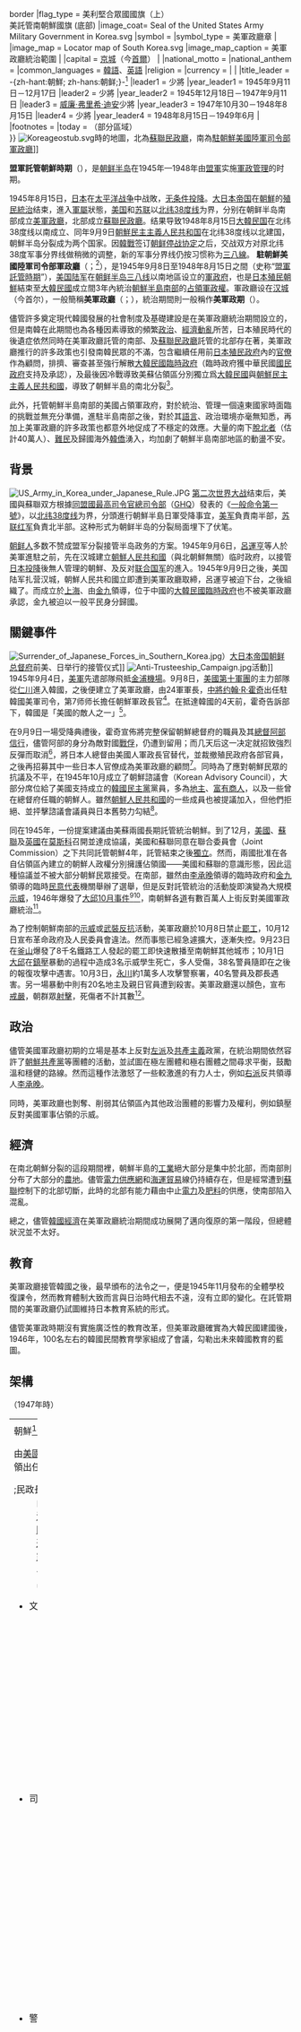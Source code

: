 {{expand language|1=ja|page=|time=2019-09-09T05:51:42+00:00}}
{{refimprove|time=2019-09-09T05:51:42+00:00}}
{{Infobox Former Country
|conventional_long_name = 駐朝鮮美國陸軍司令部軍政廳
|native_name = {{Nowrap|{{Lang|en|United States Army Military<br/>Government in Korea}}}}<br>{{lang|ko|재조선미육군사령부군정청}}
|common_name = 南朝鮮
|continent = 亞洲
|region    = 
|country = 
|status=特别领地
|status_text=[[佔領軍政權|佔領軍政權]]
|era = [[冷戰|冷戰]]
|government_type = 军事占领
|year_start = 1945年
|year_end   = 1948年
|
|event_start = 美軍進駐南朝鮮
|date_start  = 9月9日
|event_end   = [[第一共和國_(大韓民國)|大韓民國]]成立
|date_end    = 8月15日 
|
|event1      = [[大邱10月事件|大邱10月事件]]
|date_event1 = 1946年10月1日
|event2      = [[大韓民國制憲國會議員選舉|大韓民國制憲國會議員選舉]]
|date_event2 = 1948年5月10日
|
|event_pre   = [[日本投降|日本投降]]
|date_pre    = 1945年8月15日
|event_post   =
|date_post    = 
|
|<!--- Flag navigation: Preceding and succeeding entities p1 to p5 and s1 to s5 --->
|p1 = 朝鮮日治時期
|flag_p1 = Flag of Japan (1870–1999).svg
|p2 = 朝鲜人民共和国
|flag_p2 = Flag of the People's Committee of Korea.svg
|s1 = 第一共和國 (大韓民國)
|flag_s1 = Flag of South Korea (1948-1949).svg
|
|image_flag= US flag 48 stars.svg
|image_flag2= Flag of South Korea (1945-1948).svg{{!}}border
|flag_type = 美利堅合眾國國旗（上）<br />美託管南朝鮮國旗 (底部) 
|image_coat= Seal of the United States Army Military Government in Korea.svg
|symbol       = 
|symbol_type  = 美軍政廳章
|
|image_map    = Locator map of South Korea.svg
|image_map_caption  = 美軍政廳統治範圍
|
|capital   = [[京城府|京城]]（今[[首爾|首爾]]）
|
|national_motto   = 
|national_anthem  = 
|common_languages = [[韓語|韓語]]、[[英語|英語]]
|religion         = 
|currency         = {{tsl|en|South Korean won (1945–1953)|大韓民國圓 (1945年－1953年)|圓}}
|
|<!--- Titles and names of the first and last leaders and their deputies --->
|title_leader = -{zh-hant:朝鮮; zh-hans:朝鲜;}-{{Link-de|軍政長官|Militärgouverneur}}<ref name="USAMGIK Statute No.2">[[s:ko:군정법령_제2호|美國在朝鮮軍政廳 法令第2號]]</ref>
|leader1      = {{Link-en|阿契博德·文森·阿諾德|Archibald Vincent Arnold}}少將
|year_leader1 = 1945年9月11日－12月17日
|leader2      = {{Link-en|亞徹·L·勒奇|Archer L. Lerch}}少將
|year_leader2 = 1945年12月18日－1947年9月11日 
|leader3      = [[威廉·弗里希·迪安|威廉·弗里希·迪安]]少將
|year_leader3 = 1947年10月30－1948年8月15日 
|leader4      = {{Link-en|查爾斯·G·赫米克|Charles G.Helmick}}少將
|year_leader4 = 1948年8月15日－1949年6月
|
|footnotes  = 
|today = {{DPRK}}（部分區域）<br>{{KOR}}
}}
[[File:Koreageostub.svg|thumb]]時的地圖，北為[[蘇聯民政廳|蘇聯民政廳]]，南為[[駐朝鮮美國陸軍司令部軍政廳|駐朝鮮美國陸軍司令部軍政廳]]]]
{{Infobox Former Country
|native_name = {{Nowrap|{{Lang|ru|Советское гражданское управление}}}}<br>{{lang|ko|소련 민정청}}
|conventional_long_name = 蘇聯民政廳
|common_name = SCA
|year_start  = 1945年
|year_end    = 1946年
|continent = 亞洲
|region = 東亞
|country = 朝鮮
|status = [[佔領軍政權|佔領軍政權]]
|common_languages = [[朝鲜语|朝-{}-鲜语]]、[[俄语|俄语]]
|p1 = 朝鮮日治時期
|flag_p1 = Flag of Japan (1870–1999).svg
|s1 = 北朝鮮临时人民委员会
|flag_s1 = Flag_of_the_Provisional_People's_Committee_for_North_Korea.svg
|image_map    = Locator map of North Korea 1945-50.svg
|image_map_caption  = 蘇聯民政廳統治範圍
|image_map2    = 
|image_map_caption2  = 北朝鮮的位置
|capital   = [[平壤|平壤]]
|government_type    = [[军事占领|军事占领]]
|image_flag= Flag of the Soviet Union (1923-1955).svg
|flag         = 朝鮮民主主義人民共和國國旗
|flag_type    = 蘇聯國旗
|event_start = [[苏联红军|苏联红军]]进驻[[北朝鲜|朝鮮半島北部]]
|date_start  = 8月15日
|event_end   = [[北朝鮮临时人民委员会|北朝鮮临时人民委员会]]成立
|date_end    = 2月8日
|title_leader = {{Link-de|軍政長官|Militärgouverneur}}<ref name="North Korean History through the Lens of Soviet Power">{{Cite web |url=http://www.dailynk.com/english/read.php?num=12194&cataId=nk03600 |title=以蘇聯政權的角度來聚焦北朝鮮歷史（North Korean History through the Lens of Soviet Power） |access-date=2016-07-24 |archive-date=2016-07-02 |archive-url=https://web.archive.org/web/20160702020236/http://www.dailynk.com/english/read.php?cataId=nk03600&num=12194 |dead-url=no }}</ref>
|leader1 =  安德烈·阿列克謝維奇·羅曼年科{{notetag|安德烈·阿列克謝維奇·羅曼年科，{{lang-ru|Андрей Алексеевич Романенко}}，{{lang-en|Andrei Alekseevich Romanenko}}}}
|year_leader1 = 1945年－1946年
|leader2 = [[尼古拉·格奥尔基耶维奇·列别捷夫|尼古拉·格奥尔基耶维奇·列别捷夫]]
|year_leader2 = 1946年
|today = {{DPRK-PRK}}<br>{{ROK-KOR}}（部分地區）
}}
{{朝鲜历史|隐藏=1}}

'''盟軍託管朝鮮時期'''（{{Kor|諺=군정기|漢=軍政期|附=無義文字}}），是[[朝鲜半岛|朝鲜半岛]]在1945年—1948年由[[盟軍|盟軍]]实施[[軍事政府|軍政管理]]的时期。

1945年8月15日，[[日本|日本]]在[[太平洋战争|太平洋战争]]中战敗，[[日本无条件投降|无条件投降]]。[[大日本帝国|大日本帝国]]在[[朝鲜半岛|朝鮮]]的[[朝鮮日治時期|殖民統治]]结束，進入[[军事占领|軍屬]]狀態，[[美国|美国]]和[[苏联|苏联]]以[[北纬38度线|北纬38度线]]为界，分别在朝鲜半岛南部成立[[美軍政廳|美軍政廳]]，北部成立[[蘇聯民政廳|蘇聯民政廳]]。结果导致1948年8月15日[[大韓民国|大韓民国]]在北纬38度线以南成立、同年9月9日[[朝鮮民主主義人民共和国|朝鮮民主主義人民共和国]]在北纬38度线以北建国，朝鮮半岛分裂成为两个国家。因[[韓戰|韓戰]]签订[[朝鲜停战协定|朝鲜停战协定]]之后，交战双方对原北纬38度军事分界线做稍微的调整，新的军事分界线仍按习惯称为[[三八線|三八線]]。
'''駐朝鮮美國陸軍司令部軍政廳'''（{{Lang-en|United States Army Military Government in Korea}}；{{Kor|諺=재조선미육군사령부군정청|漢=在朝鮮美陸軍司令部軍政廳|附=無義文字}}<ref name="USAMGIK Statute No.2"></ref>），是1945年9月8日至1948年8月15日之間（史称“[[盟軍託管時期|盟軍託管時期]]”），[[美国陆军|美国陆军]]在[[朝鲜半岛|朝鲜半岛]][[三八线|三八线]]以南地區设立的[[軍政府|軍政府]]，也是[[日本殖民朝鮮|日本殖民朝鮮]]結束至[[大韓民國|大韓民國]]成立間3年內統治[[大韓民國|朝鮮半島南部]]的[[占領軍政權|占領軍政權]]。軍政廳设在[[首尔|汉城]]（今首尔），一般簡稱'''美軍政廳'''（{{Lang-en|USAMGIK}}；{{朝|諺=미군정청|漢=美軍政廳|附=無義文字}}），統治期間則一般稱作'''美軍政期'''（{{朝|諺=미군정기|漢=美軍政期|附=無義文字}}）。

儘管許多奠定現代韓國發展的社會制度及基礎建設是在美軍政廳統治期間設立的，但是南韓在此期間也為各種因素導致的頻繁[[政治|政治]]、[[經濟|經濟]][[動亂|動亂]]所苦，日本殖民時代的後遺症依然同時在美軍政廳託管的南部、及[[蘇聯民政廳|蘇聯民政廳]]託管的北部存在著{{ref|mildiscord1}}，美軍政廳推行的許多政策也引發南韓民眾的不滿，包含繼續任用前[[朝鮮總督府|日本殖民政府]]內的[[官僚|官僚]]作為顧問，排擠、審查甚至強行解散[[大韓民國臨時政府|大韓民國臨時政府]]（臨時政府獲中華民國[[國民政府|國民政府]]支持及承認），及最後因冷戰導致美蘇佔領區分別獨立爲[[大韓民國|大韓民國]]與[[朝鮮民主主義人民共和國|朝鮮民主主義人民共和國]]，導致了朝鮮半島的南北分裂<ref>{{cite book |last=Hart-Landsberg |first=Martin |title=Korea: Division, Reunification, & U.S. Foreign Policy |url=https://archive.org/details/korea00mart |year=1998 |publisher=Monthly Review Press |pages=[https://archive.org/details/korea00mart/page/63 63]–67,70–77}}</ref>。

此外，托管朝鮮半島南部的美國占領軍政府，對於統治、管理一個遠東國家時面臨的挑戰並無充分準備，進駐半島南部之後，對於其[[語言|語言]]、政治環境亦毫無知悉{{ref|mildiscord2}}，再加上美軍政廳的許多政策也都意外地促成了不穩定的效應。大量的南下[[脫北者|脫北者]]（估計40萬人{{ref|refugees}}）、[[難民|難民]]及歸國海外[[韓僑|韓僑]]湧入，均加劇了朝鮮半島南部地區的動盪不安{{ref|mildiscord3}}。

==背景==
[[File:US_Army_in_Korea_under_Japanese_Rule.JPG|thumb]]
[[第二次世界大战|第二次世界大战]]结束后，美國與蘇聯双方根據[[同盟國最高司令官總司令部|同盟國最高司令官總司令部]]（[[GHQ|GHQ]]）發表的《[[一般命令第一號|一般命令第一號]]》，以[[北纬38度线|北纬38度线]]为界，分頭進行朝鮮半島日軍受降事宜，[[美军|美军]]負責南半部，[[苏联红军|苏联红军]]負責北半部。这种形式为朝鲜半岛的分裂局面埋下了伏笔。

[[朝鲜人|朝鲜人]]多数不赞成盟军分裂接管半岛政务的方案。1945年9月6日，[[呂運亨|呂運亨]]等人於美軍進駐之前，先在汉城建立[[朝鮮人民共和國|朝鮮人民共和國]]（與北朝鮮無關）临时政府，以接管[[日本投降|日本投降]]後無人管理的朝鮮、及反对[[联合国军|联合国军]]的進入。1945年9月9日之後，美国陆军扎营汉城，朝鮮人民共和國立即遭到美軍政廳取締{{ref|milprk2}}，呂運亨被迫下台，之後組織了{{Link-ko|朝鮮人民黨|조선인민당}}{{ref|milprk3}}。而成立於[[上海|上海]]、由[[金九|金九]]領導，位于中國的[[大韓民國臨時政府|大韓民國臨時政府]]也不被美軍政廳承認，金九被迫以一般平民身分歸國{{ref|milprk4}}。

==關鍵事件==
{{main|濟州四·三事件}}
[[File:Surrender_of_Japanese_Forces_in_Southern_Korea.jpg|thumb]]）[[大日本帝国|大日本帝国]][[朝鲜总督府|朝鲜总督府]]前美、日举行的接管仪式]]
[[File:Anti-Trusteeship_Campaign.jpg|thumb]]活動]]
1945年9月4日，[[美軍|美軍]]先遣部隊飛抵[[金浦機場|金浦機場]]。9月8日，[[美國第十軍團|美國第十軍團]]{{Link-en|美國陸軍第24軍|XXIV Corps|第24軍}}{{ref|millanding2}}的主力部隊從[[仁川|仁川]]進入韓國，之後便建立了美軍政廳{{ref|millanding1}}，由24軍軍長，[[中將|中將]][[约翰·R·霍奇|约翰·R·霍奇]]出任駐韓國美軍司令{{ref|millanding3}}，第7师师长{{Link-en|阿契博德·文森·阿諾德|Archibald Vincent Arnold}}擔任朝鮮軍政長官<ref name="3 years after WW2">{{cite web|title=黄力民：战后朝鲜半岛的三年政治混沌|url=http://www.21ccom.net/articles/sdbb/2012/0615/61957.html|date=2012-06-15|publisher=[[共识网|共识网]]|archiveurl=https://web.archive.org/web/20140304014126/http://www.21ccom.net/articles/sdbb/2012/0615/61957.html|archivedate=2014-03-04|deadurl=yes}}{{zh-hans}}</ref>。在抵達韓國的4天前，霍奇告訴部下，韓國是「美國的敵人之一」<ref>{{cite book |last=Cumings |first=Bruce |authorlink=Bruce Cumings |title=The Origins of the Korean War, Liberation and the Emergence of Separate Regimes, 1945-1947 |year=1981 |publisher=[[普林斯頓大學出版社|普林斯頓大學出版社]] |page=126}}</ref>。

在9月9日一場受降典禮後，霍奇宣佈將完整保留朝鮮總督府的職員及其[[朝鮮總督|總督]][[阿部信行|阿部信行]]，儘管阿部的身分為敵對國[[戰俘|戰俘]]，仍遭到留用；而几天后这一决定就招致強烈反彈而取消<ref name="3 years after WW2"></ref>，將日本人總督由美國人軍政長官替代，並裁撤殖民政府各部官員，之後再招募其中一些日本人官僚成為美軍政廳的顧問<ref>{{cite book |last=Hart-Landsberg |first=Martin |title=Korea: Division, Reunification, & U.S. Foreign Policy |url=https://archive.org/details/korea00mart |year=1998 |publisher=Monthly Review Press |pages=[https://archive.org/details/korea00mart/page/71 71]–72}}</ref>。同時為了應對朝鮮民眾的抗議及不平，在1945年10月成立了朝鮮諮議會（Korean Advisory Council），大部分席位給了美國支持成立的[[韓國民主黨|韓國民主黨]]黨員，多為[[地主|地主]]、[[富豪|富有]][[商人|商人]]，以及一些曾在總督府任職的朝鮮人。雖然[[朝鮮人民共和國|朝鮮人民共和國]]的一些成員也被提議加入，但他們拒絕、並抨擊諮議會議員與日本舊勢力勾結<ref>{{cite book |last=Hart-Landsberg |first=Martin |title=Korea: Division, Reunification, & U.S. Foreign Policy |url=https://archive.org/details/korea00mart |year=1998 |publisher=Monthly Review Press |pages=[https://archive.org/details/korea00mart/page/72 72]–73}}</ref>。

同在1945年，一份提案建議由美蘇兩國長期託管統治朝鮮。到了12月，[[美國|美國]]、[[蘇聯|蘇聯]]及[[英國|英國]]在[[莫斯科|莫斯科]]召開{{Link-en|莫斯科外長會議|Moscow Conference of Foreign Ministers|三國外長會議}}並達成協議，美國和蘇聯同意在聯合委員會（Joint Commission）之下共同託管朝鮮4年，託管結束之後[[獨立|獨立]]。然而，兩國批准在各自佔領區內建立的朝鮮人政權分別擁護佔領國——美國和蘇聯的意識形態，因此這種協議並不被大部分朝鮮民眾接受。在南部，雖然由[[李承晚|李承晚]]領導的臨時政府和[[金九|金九]]領導的臨時[[民意代表|民意代表]]機關舉辦了選舉，但是反對託管統治的活動旋即演變為大規模[[示威|示威]]，1946年爆發了[[大邱10月事件|大邱10月事件]]<ref>{{cite book |last=Hart-Landsberg |first=Martin |title=Korea: Division, Reunification, & U.S. Foreign Policy |url=https://archive.org/details/korea00mart |year=1998 |publisher=Monthly Review Press |pages=[https://archive.org/details/korea00mart/page/75 75]–77}}</ref><ref>{{cite book |last=Cumings |first=Bruce |authorlink=Bruce Cumings |title=The Origins of the Korean War, Liberation and the Emergence of Separate Regimes, 1945-1947 |year=1981 |publisher=[[普林斯頓大學出版社|普林斯頓大學出版社]] |chapter=The Autumn Uprising}}</ref>，南朝鮮各[[道_(行政區劃)#朝鮮及韓國的使用情形|道]]有數百萬人上街反對美國軍政廳統治<ref name="3 years after WW2"></ref>。

為了控制朝鮮南部的[[示威|示威]]或[[起義|武裝反抗]]活動，美軍政廳於10月8日禁止[[罷工|罷工]]，10月12日宣布革命政府及人民委員會違法。然而事態已經急遽擴大，逐漸失控。9月23日在[[釜山|釜山]]爆發了8千名鐵路工人發起的罷工即快速散播至南朝鮮其他城市；10月1日[[大邱|大邱]]{{tsl|ko|대구광역시지방경찰청|大邱廣域市地方警察廳|當地警方}}在[[防暴|鎮壓]]暴動的過程中造成3名示威學生死亡，多人受傷，38名警員隨即在之後的報復攻擊中遇害。10月3日，[[永川市|永川]]約1萬多人攻擊警察署，40名警員及郡長遇害。另一場暴動中則有20名地主及親日官員遭到殺害。美軍政廳還以顏色，宣布[[戒嚴|戒嚴]]，朝群眾[[射擊|射擊]]，死傷者不計其數<ref>[http://www.greenleft.org.au/2000/412/23267 Green Left - Features: HISTORICAL FEATURE: The Korean War - a war of counter-revolution<!-- Bot generated title -->] {{webarchive|url=https://web.archive.org/web/20071111154939/http://www.greenleft.org.au/2000/412/23267 |date=2007-11-11 }}</ref>。

==政治==
儘管美國軍政廳初期的立場是基本上反對[[左派|左派]]及[[共產主義|共產主義]]政黨，在統治期間依然容許了[[朝鮮共產黨|朝鮮共產黨]]等團體的活動，並試圖在極左團體和極右團體之間尋求平衡，鼓勵溫和穩健的路線。然而這種作法激怒了一些較激進的有力人士，例如[[右派|右派]]反共領導人[[李承晚|李承晚]]。 

同時，美軍政廳也剝奪、削弱其佔領區內其他政治團體的影響力及權利，例如鎮壓反對美國軍事佔領的示威。

==經濟==
在南北朝鮮分裂的這段期間裡，朝鮮半島的[[工業|工業]]絕大部分是集中於北部，而南部則分布了大部分的[[農地|農地]]。儘管[[電力電纜|電力供應網]]和[[海運|海運]][[貿易|貿易]]線仍持續存在，但是經常遭到[[蘇聯|蘇聯]]控制下的北部切斷，此時的北部有能力藉由中止[[電力|電力]]及[[肥料|肥料]]的供應，使南部陷入混亂。

總之，儘管[[韓國經濟|韓國經濟]]在美軍政廳統治期間成功展開了邁向復原的第一階段，但總體狀況並不太好。

==教育==
美軍政廳接管韓國之後，最早頒布的法令之一，便是1945年11月發布的全體學校復課令，然而教育體制大致而言與日治時代相去不遠，沒有立即的變化。在託管期間的美軍政廳仍試圖維持日本教育系統的形式。

儘管美軍政時期沒有實施廣泛性的教育改革，但美軍政廳確實為大韓民國建國後，{{fact|第一共和早期進行的教育改革立下了基礎。}}1946年，100名左右的韓國民間教育學家組成了會議，勾勒出未來韓國教育的藍圖。

==架構==
（1947年時）
{| border="0" cellpadding="0" width="100%"
|----- valign="top"
| width="50%" | || width="50%" | 
|-----
| valign="top" |
;朝鮮{{Link-de|軍政長官|Militärgouverneur}}<ref name="USAMGIK Statute No.2"></ref>
由[[美國陸軍|美國陸軍]]將領出任
;;民政長官
:由[[安在鴻|安在鴻]]（[[韓國獨立運動|韓國獨立運動家]]、政界人士）出任
*文教部
*:編修局、普通教育局、高等教育局、教化局、觀象局
*司法部
*:總務局、行政局、律師局、監察局、法律調査局、法律起草局
*警務部
*:總務局、公安局、捜査局、教育局、通信局
*:第1～3警務總監府 - 各管區警察廳 - 各監察署 - 各警察署
*農務部
*:農林經濟局、農產局、山林局、水產局
*商務部
*:總務局、特許局、礦務局、商務局、貿易局、工藝局
*財務部
*:理財局、司經局、國庫局、專賣局、會計局
*衛生部
*:總務局、醫務局、預防醫學局、獸醫局、藥務局、救護局、牙医局、調査訓練局、看護事業局、婦女局
*外務處
*:外務署
*管財處
;司法府
;;大法院
*高等審理院
**地方審理院
| valign="top" |　
<br>
<br>
<br>
<br>
*{{Link-ko|國內警備部|국내경비부|國內警備部}}（又稱統衛部，[[大韓民國國防部|韓國國防部]]前身）
*:[[南朝鮮國防警備隊|國防警備隊]]（[[大韓民國陸軍|韓國陸軍]]前身）、海岸警備隊（[[大韓民國海軍|韓國海軍]]前身）
*遞信部
*:總務局、郵務局、電務局、儲蓄保險局、財政局、資材局
*運輸部
*:鐵道運輸局、海上運輸局、公路運輸局、飛行運輸局
*土木部
*:中央消防委員會、大田國道事務所、大邱國道事務所、釜山國道事務所
*勞動部
*:勞動局
*人事行政處
*:總務署、職制署、補任署、考試署、訓練署、調査署
*物價行政處
*:總務署、行政署、監察署
*庶務處
*:總務署、調査研究署、財產會計署、建築署、統計署
*食糧行政處
*籌劃庶務署、食糧分配署、食糧資料署
|}
== 注释 ==

{{Portal|朝鮮半島|大韓民國|美國軍事|歷史|image3=United States Department of Defense Seal.svg}}
{{NoteFoot}}
#{{note|refugees}} Allan R. Millet, ''The War for Korea: 1945-1950'' (2005) P. 59
#{{note|millanding1}} Lee (1984, p. 374); Cumings (1997, p. 189).
#{{note|millanding2}} Cumings, 1997, p. 189.  Nahm (1996, p. 340) gives "Eighth Army", reflecting the Corps' later affiliation.
#{{note|millanding3}} Nahm, Cumings, loc. cit.
#{{note|mildiscord1}} Nahm (1996, p. 351); Lee (1984, p. 375).
#{{note|mildiscord2}} Nahm (1996, p. 340).
#{{note|mildiscord3}} Lee (1984, p. 375).
#{{note|milprk1}} Nahm (1996, pp. 330–332); Lee (1984, p. 374).
#{{note|milprk2}} Nahm (1996, p. 340).
#{{note|milprk3}} Nahm (1996, p. 340).

==參考文獻==
{{reflist}}
*Kim Bong-jin.  (2003).  Paramilitary politics under the USAMGIK and the establishment of the ROK.  ''Korea Journal 43''(2), 289-322. [https://web.archive.org/web/20070927212806/http://www.ekoreajournal.net/archive/detail.jsp?BACKFLAG=Y&VOLUMENO=43&BOOKNUM=2&PAPERNUM=12&SEASON=Summer&YEAR=2003 PDF version]

==外部連結==
*[https://web.archive.org/web/20180412221810/http://www.geocities.jp/korean_politics/nara.htm Unofficial list of US National Archives documents concerning USAMGIK]
*[https://web.archive.org/web/20070927212806/http://www.ekoreajournal.net/archive/detail.jsp?BACKFLAG=Y&VOLUMENO=43&BOOKNUM=2&PAPERNUM=12&SEASON=Summer&YEAR=2003 Paramilitary politics under the USAMGIK and the establishment of the ROK], Kim Bong-jin, ''Korea Journal'' 43 (2), p.289-322 (2003).

{{-}}

== 参考文献 ==
{{Reflist}}

== 参见 ==
* [[日本盟軍佔領時期|日本盟軍佔領時期]]
* [[駐朝鮮美國陸軍司令部軍政廳|駐朝鮮美國陸軍司令部軍政廳]]（USAMGIK，1945年－1948年）：朝鮮半島南部盟軍政府
* [[蘇聯民政廳|蘇聯民政廳]]（1945年－1946年）：朝鮮半島北部盟軍政府
* [[朝鲜战争|朝鲜战争]]（1950年－1953年）
{{苏联军事扩张}}
{{DEFAULTSORT:Méng jūn tuōguǎn cháoxiǎn shíqí}}
[[Category:佔領軍政權|Category:佔領軍政權]]
[[Category:朝鮮民主主義人民共和國歷史|Category:朝鮮民主主義人民共和國歷史]]
[[Category:韩国历史|Category:韩国历史]]
[[Category:盟軍託管朝鮮時期|Category:盟軍託管朝鮮時期]]
[[Category:第二次世界大戰佔領區|韓]]